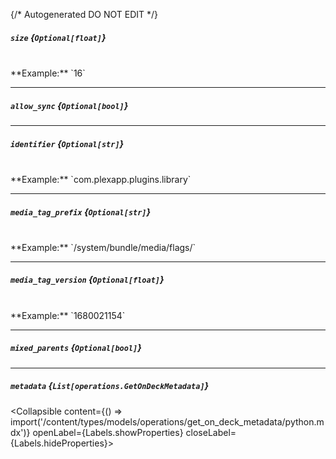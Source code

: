 {/* Autogenerated DO NOT EDIT  */}

##### `size` *{`Optional[float]`}*
<br/>
**Example:** `16`

---
##### `allow_sync` *{`Optional[bool]`}*

---
##### `identifier` *{`Optional[str]`}*
<br/>
**Example:** `com.plexapp.plugins.library`

---
##### `media_tag_prefix` *{`Optional[str]`}*
<br/>
**Example:** `/system/bundle/media/flags/`

---
##### `media_tag_version` *{`Optional[float]`}*
<br/>
**Example:** `1680021154`

---
##### `mixed_parents` *{`Optional[bool]`}*

---
##### `metadata` *{`List[operations.GetOnDeckMetadata]`}*
<Collapsible content={() => import('/content/types/models/operations/get_on_deck_metadata/python.mdx')} openLabel={Labels.showProperties} closeLabel={Labels.hideProperties}>
</Collapsible>


